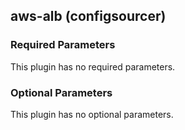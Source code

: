 ## aws-alb (configsourcer)

### Required Parameters

This plugin has no required parameters.

### Optional Parameters

This plugin has no optional parameters.
